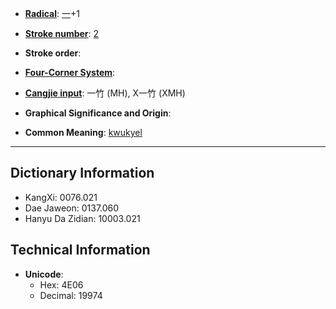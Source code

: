 * '''[[Wiktionary:Chinese radical index| Radical]]''': [[Wiktionary:Chinese radical index 一|一]]+1

* '''[[Wiktionary:Chinese total strokes index|Stroke number]]''': [[Wiktionary:Chinese total strokes index 2|2]]

* '''Stroke order''': 

* '''[[Wiktionary:Chinese four corner index|Four-Corner System]]''': 

* '''[[Wiktionary:Chinese Cangjie index|Cangjie input]]''': 一竹 (MH), X一竹 (XMH)

* '''Graphical Significance and Origin''': 

* '''Common Meaning''': [[kwukyel]]

----

== Dictionary Information ==

* KangXi: 0076.021
* Dae Jaweon: 0137.060
* Hanyu Da Zidian: 10003.021

== Technical Information ==

* '''Unicode''':
** Hex: 4E06
** Decimal: 19974